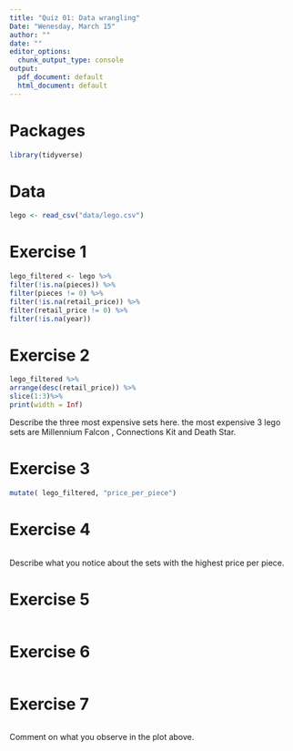 ---
title: "Quiz 01: Data wrangling"
Date: "Wenesday, March 15"
author: ""
date: ""
editor_options: 
  chunk_output_type: console
output:
  pdf_document: default
  html_document: default
---

# Packages

```{r load-packages, message = FALSE}
library(tidyverse)
```

# Data

```{r load-data, message = FALSE}
lego <- read_csv("data/lego.csv")
```

# Exercise 1

```{r}
lego_filtered <- lego %>%
filter(!is.na(pieces)) %>%
filter(pieces != 0) %>%
filter(!is.na(retail_price)) %>%
filter(retail_price != 0) %>%
filter(!is.na(year))

```

# Exercise 2

```{r}
lego_filtered %>%
arrange(desc(retail_price)) %>%
slice(1:3)%>%
print(width = Inf)
```

Describe the three most expensive sets here. 
the most expensive 3 lego sets are Millennium Falcon , Connections Kit and Death Star.


# Exercise 3

```{r}
mutate( lego_filtered, "price_per_piece")
```

# Exercise 4

```{r}

```

Describe what you notice about the sets with the highest price per piece. 

# Exercise 5

```{r}

```

# Exercise 6

```{r}

```

# Exercise 7

```{r}

```

Comment on what you observe in the plot above. 